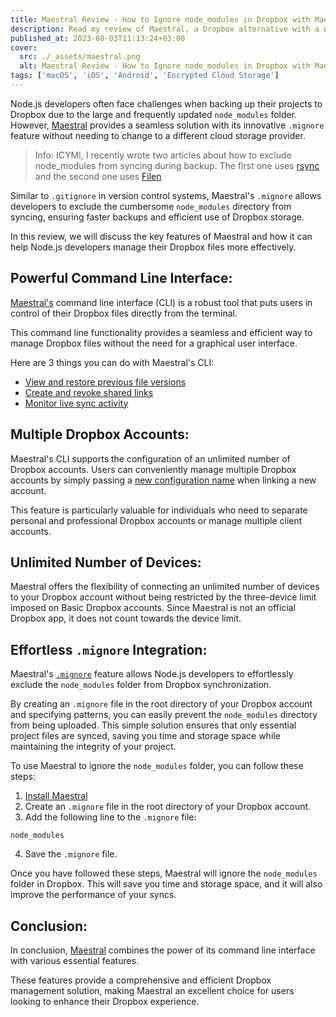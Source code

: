 ```yaml
---
title: Maestral Review - How to Ignore node_modules in Dropbox with Maestral
description: Read my review of Maestral, a Dropbox alternative with a way to exclude node_modules folder from syncing and so much more.
published_at: 2023-08-03T11:13:24+03:00
cover:
  src: ./_assets/maestral.png
  alt: Maestral Review - How to Ignore node_modules in Dropbox with Maestral
tags: ['macOS', 'iOS', 'Android', 'Encrypted Cloud Storage']
---
```


Node.js developers often face challenges when backing up their projects to Dropbox due to the large and frequently updated `node_modules` folder. However, [Maestral](https://maestral.app/) provides a seamless solution with its innovative `.mignore` feature without needing to change to a different cloud storage provider.

> Info: ICYMI, I recently wrote two articles about how to exclude node_modules from syncing during backup. The first one uses [rsync](/blog/sync-node-project-ignore-node-modules-rsync-bash-script) and the second one uses [Filen](/blog/filen-review-dropbox-alternative-exclude-node-modules-sync)

Similar to `.gitignore` in version control systems, Maestral's `.mignore` allows developers to exclude the cumbersome `node_modules` directory from syncing, ensuring faster backups and efficient use of Dropbox storage.

In this review, we will discuss the key features of Maestral and how it can help Node.js developers manage their Dropbox files more effectively.

## Powerful Command Line Interface:

[Maestral's](https://maestral.app/) command line interface (CLI) is a robust tool that puts users in control of their Dropbox files directly from the terminal.

This command line functionality provides a seamless and efficient way to manage Dropbox files without the need for a graphical user interface.

Here are 3 things you can do with Maestral's CLI:

- [View and restore previous file versions](https://maestral.app/cli/restore)
- [Create and revoke shared links](https://maestral.app/cli/sharelink)
- [Monitor live sync activity](https://maestral.app/cli/activity)

## Multiple Dropbox Accounts:

Maestral's CLI supports the configuration of an unlimited number of Dropbox accounts. Users can conveniently manage multiple Dropbox accounts by simply passing a [new configuration name](https://maestral.app/docs/configfile) when linking a new account.

This feature is particularly valuable for individuals who need to separate personal and professional Dropbox accounts or manage multiple client accounts.

## Unlimited Number of Devices:

Maestral offers the flexibility of connecting an unlimited number of devices to your Dropbox account without being restricted by the three-device limit imposed on Basic Dropbox accounts. Since Maestral is not an official Dropbox app, it does not count towards the device limit.

## Effortless `.mignore` Integration:

Maestral's [`.mignore`](https://maestral.app/docs/mignore) feature allows Node.js developers to effortlessly exclude the `node_modules` folder from Dropbox synchronization.

By creating an `.mignore` file in the root directory of your Dropbox account and specifying patterns, you can easily prevent the `node_modules` directory from being uploaded. This simple solution ensures that only essential project files are synced, saving you time and storage space while maintaining the integrity of your project.

To use Maestral to ignore the `node_modules` folder, you can follow these steps:

1. [Install Maestral](https://maestral.app/download/)
2. Create an `.mignore` file in the root directory of your Dropbox account.
3. Add the following line to the `.mignore` file:

```
node_modules
```

4. Save the `.mignore` file.

Once you have followed these steps, Maestral will ignore the `node_modules` folder in Dropbox. This will save you time and storage space, and it will also improve the performance of your syncs.

## Conclusion:

In conclusion, [Maestral](https://maestral.app/) combines the power of its command line interface with various essential features.

These features provide a comprehensive and efficient Dropbox management solution, making Maestral an excellent choice for users looking to enhance their Dropbox experience.
